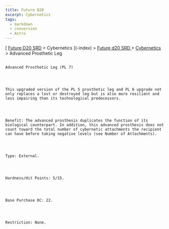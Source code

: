 ```yaml
---
title: Future D20
excerpt: Cybernetics
tags:
  - markdown
  - conversion
  - Astro
---
```







[
[Future D20 SRD]( / ) > Cybernetics
     ](-index)
     >
     [
      Future d20 SRD
     ](future-d20-srd-index)
     >
     [
      Cybernetics
     ](future-d20-srd-cybernetics-index)
     > Advanced Prosthetic Leg
    




## 
    Advanced Prosthetic Leg (PL 7)
   



    This upgraded version of the PL 5 prosthetic leg and PL 6 upgrade not only replaces a lost or destroyed leg but is also more resilient and less impairing than its technological predecessors.
   



    Benefit: The advanced prosthesis duplicates the function of its biological counterpart. In addition, this advanced prosthesis does not count toward the total number of cybernetic attachments the recipient can have before taking negative levels (see Number of Attachments).
   



    Type: External.
   



    Hardness/Hit Points: 5/15.
   



    Base Purchase DC: 22.
   



    Restriction: None.
   





